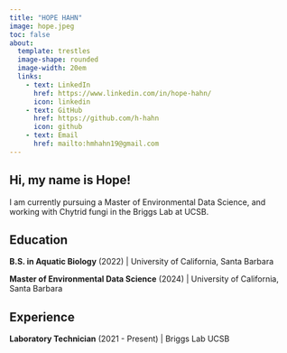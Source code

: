 ```yaml
---
title: "HOPE HAHN"
image: hope.jpeg
toc: false
about:
  template: trestles
  image-shape: rounded
  image-width: 20em
  links: 
    - text: LinkedIn
      href: https://www.linkedin.com/in/hope-hahn/
      icon: linkedin
    - text: GitHub
      href: https://github.com/h-hahn
      icon: github
    - text: Email
      href: mailto:hmhahn19@gmail.com
---
```


## Hi, my name is Hope! 

I am currently pursuing a Master of Environmental Data Science, and working with Chytrid fungi in the Briggs Lab at UCSB.

## Education

**B.S. in Aquatic Biology** (2022) | University of California, Santa Barbara

**Master of Environmental Data Science** (2024) | University of California, Santa Barbara

## Experience

**Laboratory Technician** (2021 - Present) | Briggs Lab UCSB




